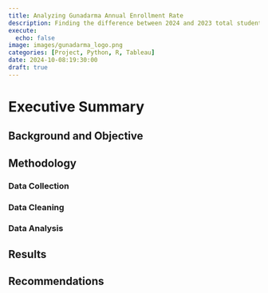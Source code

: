 ```yaml
---
title: Analyzing Gunadarma Annual Enrollment Rate
description: Finding the difference between 2024 and 2023 total students
execute: 
  echo: false
image: images/gunadarma_logo.png
categories: [Project, Python, R, Tableau]
date: 2024-10-08:19:30:00
draft: true
---
```


# Executive Summary

## Background and Objective

## Methodology

### Data Collection

### Data Cleaning

### Data Analysis

## Results

## Recommendations
